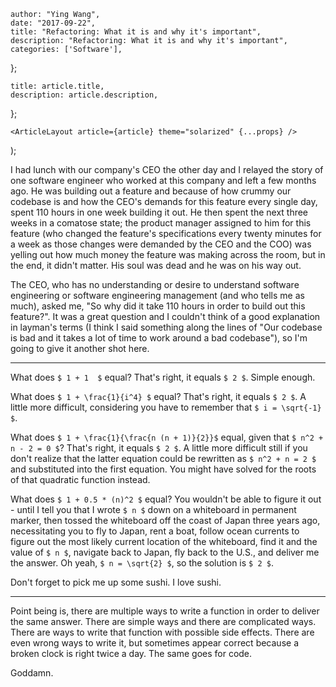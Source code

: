 

    author: "Ying Wang",
    date: "2017-09-22",
    title: "Refactoring: What it is and why it's important",
    description: "Refactoring: What it is and why it's important",
    categories: ['Software'],
};

    title: article.title,
    description: article.description,
};

    <ArticleLayout article={article} theme="solarized" {...props} />
);


I had lunch with our company's CEO the other day and I relayed the story of one software engineer who worked at this company and left a few months ago. He was building out a feature and because of how crummy our codebase is and how the CEO's demands for this feature every single day, spent 110 hours in one week building it out. He then spent the next three weeks in a comatose state; the product manager assigned to him for this feature (who changed the feature's specifications every twenty minutes for a week as those changes were demanded by the CEO and the COO) was yelling out how much money the feature was making across the room, but in the end, it didn't matter. His soul was dead and he was on his way out.

The CEO, who has no understanding or desire to understand software engineering or software engineering management (and who tells me as much), asked me, "So why did it take 110 hours in order to build out this feature?". It was a great question and I couldn't think of a good explanation in layman's terms (I think I said something along the lines of "Our codebase is bad and it takes a lot of time to work around a bad codebase"), so I'm going to give it another shot here.

___

What does `$ 1 + 1  $` equal? That's right, it equals `$ 2 $`. Simple enough.

What does `$ 1 + \frac{1}{i^4} $` equal? That's right, it equals `$ 2 $`. A little more difficult, considering you have to remember that `$ i = \sqrt{-1} $`.

What does `$ 1 + \frac{1}{\frac{n (n + 1)}{2}}$` equal, given that `$ n^2 + n - 2 = 0 $`? That's right, it equals `$ 2 $`. A little more difficult still if you don't realize that the latter equation could be rewritten as `$ n^2 + n = 2 $` and substituted into the first equation. You might have solved for the roots of that quadratic function instead.

What does `$ 1 + 0.5 * (n)^2 $` equal? You wouldn't be able to figure it out - until I tell you that I wrote `$ n $` down on a whiteboard in permanent marker, then tossed the whiteboard off the coast of Japan three years ago, necessitating you to fly to Japan, rent a boat, follow ocean currents to figure out the most likely current location of the whiteboard, find it and the value of `$ n $`, navigate back to Japan, fly back to the U.S., and deliver me the answer. Oh yeah, `$ n = \sqrt{2} $`, so the solution is `$ 2 $`.

Don't forget to pick me up some sushi. I love sushi.

___

Point being is, there are multiple ways to write a function in order to deliver the same answer. There are simple ways and there are complicated ways. There are ways to write that function with possible side effects. There are even wrong ways to write it, but sometimes appear correct because a broken clock is right twice a day. The same goes for code.

Goddamn.
